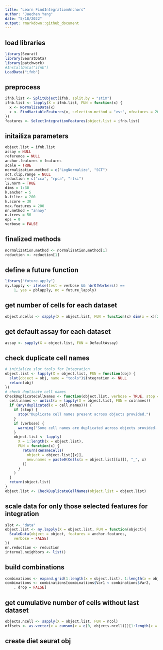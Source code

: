 ```yaml
---
title: "Learn FindIntegrationAnchors"
author: "Juechen Yang"
date: "5/18/2022"
output: rmarkdown::github_document
---
```


## load libraries
```r
library(Seurat)
library(SeuratData)
library(patchwork)
#InstallData("ifnb")
LoadData("ifnb")
```

## preprocess
```r
ifnb.list <- SplitObject(ifnb, split.by = "stim")
ifnb.list <- lapply(X = ifnb.list, FUN = function(x) {
  x <- NormalizeData(x)
  x <- FindVariableFeatures(x, selection.method = "vst", nfeatures = 2000)
})
features <- SelectIntegrationFeatures(object.list = ifnb.list)
```

## initailiza parameters

```r
object.list = ifnb.list
assay = NULL
reference = NULL 
anchor.features = features
scale = TRUE
normalization.method = c("LogNormalize", "SCT")
sct.clip.range = NULL
reduction = c("cca", "rpca", "rlsi")
l2.norm = TRUE
dims = 1:30
k.anchor = 5 
k.filter = 200
k.score = 30
max.features = 200
nn.method = "annoy" 
n.trees = 50
eps = 0
verbose = FALSE
```

## finalized methods
```r
normalization.method <- normalization.method[1]
reduction <- reduction[1]
```

## define a future function
```r
library("future.apply")
my.lapply <- ifelse(test = verbose && nbrOfWorkers() == 
    1, yes = pblapply, no = future_lapply)
```

## get number of cells for each dataset

```r
object.ncells <- sapply(X = object.list, FUN = function(x) dim(x = x)[2])
```

## get default assay for each dataset
```r
assay <- sapply(X = object.list, FUN = DefaultAssay)
```

## check duplicate cell names
```r
# initialize slot tools for Integration
object.list <- lapply(X = object.list, FUN = function(obj) {
  slot(object = obj, name = "tools")$Integration <- NULL
  return(obj)
})
# check duplicate cell names
CheckDuplicateCellNames <- function(object.list, verbose = TRUE, stop = FALSE) {
  cell.names <- unlist(x = lapply(X = object.list, FUN = colnames))
  if (any(duplicated(x = cell.names))) {
    if (stop) {
      stop("Duplicate cell names present across objects provided.")
    }
    if (verbose) {
      warning("Some cell names are duplicated across objects provided. Renaming to enforce unique cell names.")
    }
    object.list <- lapply(
      X = 1:length(x = object.list),
      FUN = function(x) {
        return(RenameCells(
          object = object.list[[x]],
          new.names = paste0(Cells(x = object.list[[x]]), "_", x)
        ))
      }
    )
  }
  return(object.list)
}
object.list <- CheckDuplicateCellNames(object.list = object.list)
```

## scale data for only those selected features for integration
```r
slot <- "data"
object.list <- my.lapply(X = object.list, FUN = function(object){
  ScaleData(object = object, features = anchor.features, 
    verbose = FALSE)
})
nn.reduction <- reduction
internal.neighbors <- list()
```

## build combinations
```r
combinations <- expand.grid(1:length(x = object.list), 1:length(x = object.list))
combinations <- combinations[combinations$Var1 < combinations$Var2, 
    , drop = FALSE]
```

## get cumulative number of cells without last dataset
```r
objects.ncell <- sapply(X = object.list, FUN = ncol)
offsets <- as.vector(x = cumsum(x = c(0, objects.ncell)))[1:length(x = object.list)]
```

## create diet seurat obj
```r

```
